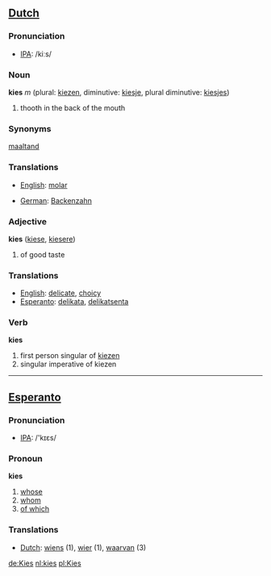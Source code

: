 ==[[Dutch]]==
=== Pronunciation ===
*[[w:IPA|IPA]]: /kiːs/
===Noun===

'''kies''' ''m'' (plural: [[kiezen]], diminutive: [[kiesje]], plural diminutive: [[kiesjes]])

# thooth in the back of the mouth

===Synonyms===

[[maaltand]]

===Translations===

*[[English]]: [[molar]]

*[[German]]: [[Backenzahn]]

===Adjective===

'''kies''' ([[kiese]], [[kiesere]])

# of good taste

===Translations===
*[[English]]: [[delicate]], [[choicy]]
*[[Esperanto]]: [[delikata]], [[delikatsenta]]

===Verb===

'''kies'''

#first person singular of [[kiezen]]
#singular imperative of kiezen

----

==[[Esperanto]]==
=== Pronunciation ===
*[[w:IPA|IPA]]: /'kɪɛs/
===Pronoun===

'''kies'''

#[[whose]]
#[[whom]]
#[[of which]]

===Translations===
*[[Dutch]]: [[wiens]] (1), [[wier]] (1), [[waarvan]] (3)

[[de:Kies]]
[[nl:kies]]
[[pl:Kies]]